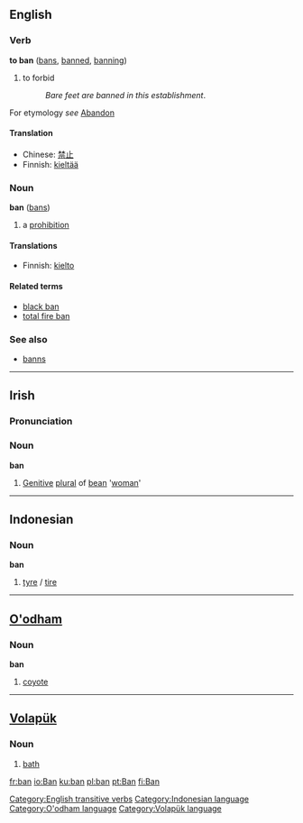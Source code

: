 ==English==
===Verb===
'''to ban''' ([[bans]], [[banned]], [[banning]])

#to forbid
#:''Bare feet are banned in this establishment''.

For etymology ''see'' [[Abandon]]

====Translation====
*Chinese: [[禁止]]
*Finnish: [[kieltää]]

===Noun===
'''ban''' ([[bans]])

# a [[prohibition]]

====Translations====
*Finnish: [[kielto]]

====Related terms====
*[[black ban]]
*[[total fire ban]]

===See also===
*[[banns]]

[[Category:English transitive verbs]]
----

==Irish==
===Pronunciation===
{{IPA|[ban]}}

===Noun===
'''ban'''
#[[Genitive]] [[plural]] of [[bean#Irish|bean]] '[[woman]]'

----

==Indonesian==
===Noun===
'''ban'''

# [[tyre]] / [[tire]]

[[Category:Indonesian language]]
----

==[[O'odham]]==
===Noun===
'''ban'''

# [[coyote]]

[[Category:O'odham language]]
----

==[[Volapük]]== 
===Noun=== 

# [[bath]]

[[Category:Volapük language]]

[[fr:ban]]
[[io:Ban]]
[[ku:ban]]
[[pl:ban]]
[[pt:Ban]]
[[fi:Ban]]